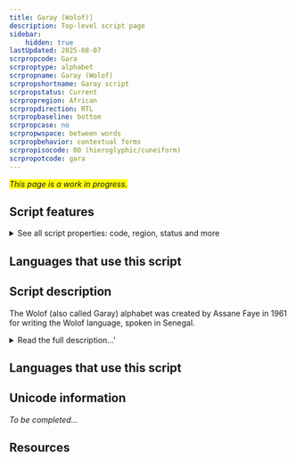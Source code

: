 ```yaml
---
title: Garay (Wolof)]
description: Top-level script page
sidebar:
    hidden: true
lastUpdated: 2025-08-07
scrpropcode: Gara
scrproptype: alphabet
scrpropname: Garay (Wolof)
scrpropshortname: Garay script
scrpropstatus: Current
scrpropregion: African
scrpropdirection: RTL
scrpropbaseline: bottom
scrpropcase: no
scrpropwspace: between words
scrpropbehavior: contextual forms
scrpropisocode: 00 (hieroglyphic/cuneiform)
scrpropotcode: gara
---
```


<span style='background-color:yellow'>_This page is a work in progress._</span>


## Script features

<details>
<summary> See all script properties: code, region, status and more</summary>
<ScriptInfo />
</details>

## Languages that use this script

<WsList script='Gara' wsMax='5' />

## Script description

The Wolof (also called Garay) alphabet was created by Assane Faye in 1961 for writing the Wolof language, spoken in Senegal.

<details><summary>Read the full description...'</summary>_Not yet available._</details>

## Languages that use this script

<WsList script='Gara' wsMax='5' />

## Unicode information

_To be completed..._

## Resources

<ScriptResources detailSummary='seemore' />

